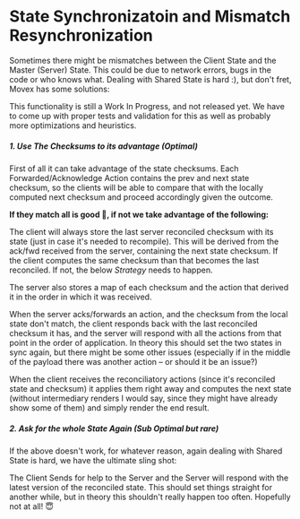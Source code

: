 
# State Synchronizatoin and Mismatch Resynchronization

Sometimes there might be mismatches between the Client State and the Master (Server) State. This could be due to network errors, bugs in the code or who knows what. Dealing with Shared State is hard :), but don't fret, Movex has some solutions:

<Callout type="warning" emoji="⚠️">
  This functionality is still a Work In Progress, and not released yet. We have
  to come up with proper tests and validation for this as well as probably more
  optimizations and heuristics.
</Callout>

##### 1. Use The Checksums to its advantage (Optimal)

First of all it can take advantage of the state checksums. Each Forwarded/Acknowledge Action contains the prev and next state checksum, so the clients will be able to compare that with the locally computed next checksum and proceed accordingly given the outcome.

**If they match all is good 🥳, if not we take advantage of the following:**

The client will always store the last server reconciled checksum with its state (just in case it's needed to recompile). This will be derived from the ack/fwd received from the server, containing the next state checksum. If the client computes the same checksum than that becomes the last reconciled. If not, the below _Strategy_ needs to happen.

The server also stores a map of each checksum and the action that derived it in the order in which it was received.

When the server acks/forwards an action, and the checksum from the local state don't match, the client responds back with the last reconciled checksum it has, and the server will respond with all the actions from that point in the order of application. In theory this should set the two states in sync again, but there might be some other issues (especially if in the middle of the payload there was another action – or should it be an issue?)

When the client receives the reconciliatory actions (since it's reconciled state and checksum) it applies them right away and computes the next state (without intermediary renders I would say, since they might have already show some of them) and simply render the end result.

##### 2. Ask for the whole State Again (Sub Optimal but rare)

If the above doesn't work, for whatever reason, again dealing with Shared State is hard, we have the ultimate sling shot:

The Client Sends for help to the Server and the Server will respond with the latest version of the reconciled state. This should set things straight for another while, but in theory this shouldn't really happen too often. Hopefully not at all! 😇
